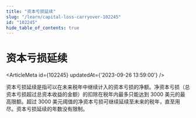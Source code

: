 ```yaml
---
title: "资本亏损延续"
slug: "/learn/capital-loss-carryover-102245"
id: "102245"
hide_table_of_contents: true
---
```



# 资本亏损延续

<ArticleMeta id={102245} updatedAt={'2023-09-26 13:59:00'} />
<div className='border-solid border-b border-t-0 my-4 border-[var(--ifm-color-gray-300)]' />

资本亏损延续是指可以在未来税年中继续计入的资本亏损的净额。净资本亏损（总资本亏损超过总资本收益的金额）的扣除在税年内最多只能达到 3000 美元的最高限额。超过 3000 美元阈值的净资本亏损可继续延续至未来的税年，直至用尽。资本亏损延续的年数没有限制。

